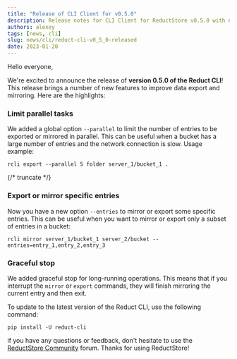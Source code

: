 ```yaml
---
title: "Release of CLI Client for v0.5.0"
description: Release notes for CLI Client for ReductStore v0.5.0 with new features to improve data export and mirroring
authors: alexey
tags: [news, cli]
slug: news/cli/reduct-cli-v0_5_0-released
date: 2023-01-20
---
```


Hello everyone,

We're excited to announce the release
of **version 0.5.0 of the Reduct CLI**!
This release brings a number of new features to improve data export and mirroring. Here are the highlights:


### Limit parallel tasks

We added a global option `--parallel` to limit the number of entries to be exported or mirrored in parallel. This can be
useful when a bucket has a large number of entries and the network connection is slow. Usage example:

```
rcli export --parallel 5 folder server_1/bucket_1 . 
```

{/* truncate */}

### Export or mirror specific entries

Now you have a new option `--entries` to mirror or export some specific entries. This can be useful when you want to
mirror or export only a subset of entries in a bucket:

```
rcli mirror server_1/bucket_1 server_2/bucket --entries=entry_1,entry_2,entry_3
```

### Graceful stop

We added graceful stop for long-running operations. This means that if you interrupt the `mirror` or `export` commands,
they will finish mirroring the current entry and then exit.


To update to the latest version of the Reduct CLI, use the following command:

```
pip install -U reduct-cli
```

if you have any questions or feedback, don't hesitate to use the [ReductStore Community](https://community.reduct.store) forum.
Thanks for using ReductStore!